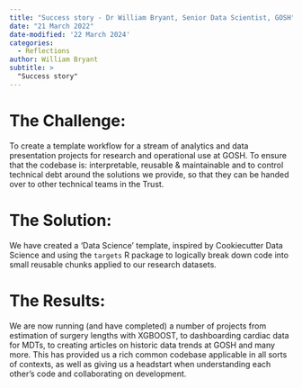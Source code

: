 ```yaml
---
title: "Success story - Dr William Bryant, Senior Data Scientist, GOSH"
date: "21 March 2022"
date-modified: '22 March 2024'
categories:
  - Reflections
author: William Bryant
subtitle: >
  "Success story"
---
```


# The Challenge:

To create a template workflow for a stream of analytics and data presentation projects for research and operational use at GOSH.  To ensure that the codebase is: interpretable, reusable & maintainable and to control technical debt around the solutions we provide, so that they can be handed over to other technical teams in the Trust.

# The Solution:

We have created a ‘Data Science’ template, inspired by Cookiecutter Data Science and using the `targets` R package to logically break down code into small reusable chunks applied to our research datasets.

# The Results:

We are now running (and have completed) a number of projects from estimation of surgery lengths with XGBOOST, to dashboarding cardiac data for MDTs, to creating articles on historic data trends at GOSH and many more.  This has provided us a rich common codebase applicable in all sorts of contexts, as well as giving us a headstart when understanding each other’s code and collaborating on development.